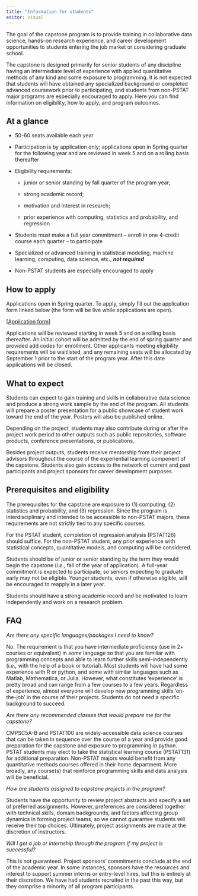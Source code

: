 ```yaml
---
title: "Information for students"
editor: visual
---
```


The goal of the capstone program is to provide training in collaborative data science, hands-on research experience, and career development opportunities to students entering the job market or considering graduate school.

The capstone is designed primarily for senior students of any discipline having an intermediate level of experience with applied quantitative methods of any kind and some exposure to programming. It is not expected that students will have obtained any specialized background or completed advanced coursework prior to participating, and students from non-PSTAT major programs are especially encouraged to apply. Here you can find information on eligibility, how to apply, and program outcomes.

::: callout-note
## At a glance

-   50-60 seats available each year

-   Participation is by application only; applications open in Spring quarter for the following year and are reviewed in week 5 and on a rolling basis thereafter

-   Eligibility requirements:

    -   junior or senior standing by fall quarter of the program year;

    -   strong academic record;

    -   motivation and interest in research;

    -   prior experience with computing, statistics and probability, and regression

-   Students must make a full year commitment -- enroll in one 4-credit course each quarter -- to participate

-   Specialized or advanced training in statistical modeling, machine learning, computing, data science, etc., ***not required***

-   Non-PSTAT students are especially encouraged to apply
:::

## How to apply

Applications open in Spring quarter. To apply, simply fill out the application form linked below (the form will be live while applications are open).

\[[Application form](https://forms.gle/oxcQrPbsMjwGmPWc8)\]

Applications will be reviewed starting in week 5 and on a rolling basis thereafter. An initial cohort will be admitted by the end of spring quarter and provided add codes for enrollment. Other applicants meeting eligibility requirements will be waitlisted, and any remaining seats will be allocated by September 1 prior to the start of the program year. After this date applications will be closed.

## What to expect

Students can expect to gain training and skills in collaborative data science and produce a strong work sample by the end of the program. All students will prepare a poster presentation for a public showcase of student work toward the end of the year. Posters will also be published online.

Depending on the project, students may also contribute during or after the project work period to other outputs such as public repositories, software products, conference presentations, or publications.

Besides project outputs, students receive mentorship from their project advisors throughout the course of the experiential learning component of the capstone. Students also gain access to the network of current and past participants and project sponsors for career development purposes.

## Prerequisites and eligibility

The prerequisites for the capstone are exposure to (1) computing, (2) statistics and probability, and (3) regression. Since the program is interdisciplinary and intended to be accessible to non-PSTAT majors, these requirements are not strictly tied to any specific courses.

For the PSTAT student, completion of regression analysis (PSTAT126) should suffice. For the non-PSTAT student, any prior experience with statistical concepts, quantitative models, and computing will be considered.

Students should be of junior or senior standing by the term they would begin the capstone (*i.e.,* fall of the year of application). A full-year commitment is expected to participate, so seniors expecting to graduate early may not be eligible. Younger students, even if otherwise eligible, will be encouraged to reapply in a later year.

Students should have a strong academic record and be motivated to learn independently and work on a research problem.

## FAQ

*Are there any specific languages/packages I need to know?*

No. The requirement is that you have intermediate proficiency (use in 2+ courses or equivalent) in *some* language so that you are familiar with programming concepts and able to learn further skills semi-independently (*i.e.,* with the help of a book or tutorial). Most students will have had some experience with R or python, and some with similar languages such as Matlab, Mathematica, or Julia. However, what constitutes 'experience' is pretty broad and can range from a few courses to a few years. Regardless of experience, almost everyone will develop new programming skills 'on-the-job' in the course of their projects. Students do not need a specific background to succeed.

*Are there any recommended classes that would prepare me for the capstone?*

CMPSC5A-B and PSTAT100 are widely-accessible data science courses that can be taken in sequence over the course of a year and provide good preparation for the capstone and exposure to programming in python. PSTAT students may elect to take the statistical learning course (PSTAT131) for additional preparation. Non-PSTAT majors would benefit from any quantitative methods courses offered in their home department. More broadly, any course(s) that reinforce programming skills and data analysis will be beneficial.

*How are students assigned to capstone projects in the program?*

Students have the opportunity to review project abstracts and specify a set of preferred assignments. However, preferences are considered together with technical skills, domain backgrounds, and factors affecting group dynamics in forming project teams, so we cannot guarantee students will receive their top choices. Ultimately, project assignments are made at the discretion of instructors.

*Will I get a job or internship through the program if my project is successful?*

This is not guaranteed. Project sponsors' commitments conclude at the end of the academic year. In some instances, sponsors have the resources and interest to support summer interns or entry-level hires, but this is entirely at their discretion. We have had students recruited in the past this way, but they comprise a minority of all program participants.
